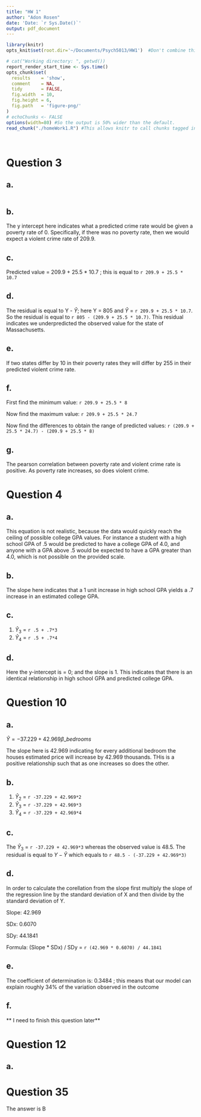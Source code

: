 ```yaml
---
title: "HW 1"
author: "Adon Rosen"
date: 'Date: `r Sys.Date()`'
output: pdf_document
---
```

  
```r
library(knitr)
opts_knit$set(root.dir='~/Documents/Psych5013/HW1')  #Don't combine this call with any other chunk -especially one that uses file paths.
```


<!-- Set the report-wide options, and point to the external code file. -->
```r
# cat("Working directory: ", getwd())
report_render_start_time <- Sys.time()
opts_chunk$set(
  results    = 'show',
  comment    = NA,
  tidy       = FALSE,
  fig.width  = 10,
  fig.height = 6,
  fig.path   = 'figure-png/'
)
# echoChunks <- FALSE
options(width=80) #So the output is 50% wider than the default.
read_chunk("./homeWork1.R") #This allows knitr to call chunks tagged in the underlying *.R file.
```

```r
```

```r
```

# Question 3
## a.
```r
```

## b.
The y intercept here indicates what a predicted crime rate would be given a poverty rate of 0. Specifically, if there was no poverty rate, then we would expect a violent crime rate of 209.9.

## c.
Predicted value = 209.9 + 25.5 * 10.7 ; this is equal to `r 209.9 + 25.5 * 10.7`

## d.
The residual is equal to Y - $\hat{Y}$; here Y = 805 and $\hat{Y}$ = `r 209.9 + 25.5 * 10.7`. So the residual is equal to `r 805 - (209.9 + 25.5 * 10.7)`. This residual indicates we underpredicted the observed value for the state of Massachusetts.

## e.
If two states differ by 10 in their poverty rates they will differ by 255 in their predicted violent crime rate.

## f.
First find the minimum value: `r 209.9 + 25.5 * 8`

Now find the maximum value: `r 209.9 + 25.5 * 24.7`

Now find the differences to obtain the range of predicted values: `r (209.9 + 25.5 * 24.7) - (209.9 + 25.5 * 8)`

## g.
The pearson correlation between poverty rate and violent crime rate is positive. As poverty rate increases, so does violent crime.

# Question 4
## a. 
This equation is not realistic, because the data would quickly reach the ceiling of possible college GPA values. For instance a student with a high school GPA of .5 would be predicted to have a college GPA of 4.0, and anyone with a GPA above .5 would be expected to have a GPA greater than 4.0, which is not possible on the provided scale.

## b.
The slope here indicates that a 1 unit increase in high school GPA yields a .7 increase in an estimated college GPA.

## c.
1. $\hat{Y}_3$ = `r .5 + .7*3`
1. $\hat{Y}_4$ = `r .5 + .7*4`

## d.
Here the y-intercept is = 0; and the slope is 1. This indicates that there is an identical relationship in high school GPA and predicted college GPA.

# Question 10
## a.
$\hat{Y} = -37.229 + 42.969{\beta}\_{bedrooms}$

The slope here is 42.969 indicating for every additional bedroom the houses estimated price will increase by 42.969 thousands. THis is a positive relationship such that as one increases so does the other.

## b. 
1. $\hat{Y}_2$ = `r -37.229 + 42.969*2`
1. $\hat{Y}_3$ = `r -37.229 + 42.969*3`
1. $\hat{Y}_4$ = `r -37.229 + 42.969*4`

## c.
The $\hat{Y}_3$ = `r -37.229 + 42.969*3` whereas the observed value is 48.5. The residual is equal to $Y - \hat{Y}$ which equals to `r 48.5 - (-37.229 + 42.969*3)`

## d. 
In order to calculate the corellation from the slope first multiply the slope of the regression line by the standard deviation of X and then divide by the standard deviation of Y.

Slope: 42.969

SDx: 0.6070

SDy: 44.1841

Formula: (Slope * SDx) / SDy = `r (42.969 * 0.6070) / 44.1841`

## e.
The coefficient of determination is: 0.3484 ; this means that our model can explain roughly 34% of the variation observed in the outcome

## f.
** I need to finish this question later**



# Question 12
## a.






# Question 35
The answer is B